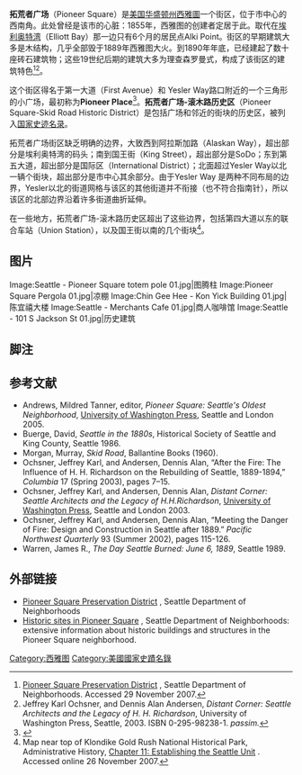 {{Infobox_nrhp | name =拓荒者广场-滚木路历史区
  | nrhp_type = hd
  | image = Seattle - Pioneer Square Park from Post Alley 01B.jpg
  | caption = 
  | location= [[西雅图|西雅图]]
  | locmapin = 
  | area =
  | built =1853
| architect= 
| architecture= 
 | added = 1970年6月22日
 | governing_body = 地方
 | refnum=70000086，78000341，88000739
<ref name="nris">{{cite web|url=http://www.nr.nps.gov/iwisapi/explorer.dll?IWS_SCHEMA=NRIS97&IWS_LOGIN=1&IWS_REPORT=100000001|title=Impromptu Web Query|work=National Register Information System / National Register of Historic Places|date=31 December 2007|publisher=National Park Service|deadurl=yes|archiveurl=https://web.archive.org/web/20090829211858/http://www.nr.nps.gov/iwisapi/explorer.dll?IWS_SCHEMA=NRIS97&IWS_LOGIN=1&IWS_REPORT=100000001|archivedate=2009年8月29日}}</ref>
}}
'''拓荒者广场'''（Pioneer Square）是[[美国|美国]][[华盛顿州|华盛顿州]][[西雅圖|西雅圖]]一个街区，位于市中心的西南角。此处曾经是该市的心脏：1855年，西雅图的创建者定居于此。取代在[[埃利奥特湾|埃利奥特湾]]（Elliott Bay）那一边只有6个月的居民点Alki Point。街区的早期建筑大多是木结构，几乎全部毁于1889年西雅图大火。到1890年年底，已经建起了数十座砖石建筑物；这些19世纪后期的建筑大多为理查森罗曼式，构成了该街区的建筑特色<ref>[http://www.cityofseattle.net/neighborhoods/preservation/pioneersquare.htm Pioneer Square Preservation District] {{Wayback|url=http://www.cityofseattle.net/neighborhoods/preservation/pioneersquare.htm |date=20130201181238 }}, Seattle Department of Neighborhoods. Accessed 29 November 2007.</ref><ref>Jeffrey Karl Ochsner, and Dennis Alan Andersen, ''Distant Corner: Seattle Architects and the Legacy of H. H. Richardson'', University of Washington Press, Seattle, 2003. ISBN 0-295-98238-1. ''passim.''</ref>。

这个街区得名于第一大道（First Avenue）和 Yesler Way路口附近的一个三角形的小广场，最初称为'''Pioneer Place'''<ref>{{Citation
 | last =Jones
 | first =Nard
 | author-link =Nard Jones
 | year = 1972
 | title =Seattle
 | place =Garden City, New York
 | publisher =Doubleday
 | isbn =0385018754
 | page = 195
}}</ref>。'''拓荒者广场-滚木路历史区'''（Pioneer Square-Skid Road Historic District）是包括广场和邻近的街块的历史区，被列入[[国家史迹名录|国家史迹名录]]。

拓荒者广场街区缺乏明确的边界，大致西到阿拉斯加路（Alaskan Way），超出部分是埃利奥特湾的码头；南到国王街（King Street），超出部分是SoDo；东到第五大道，超出部分是国际区（International District）；北面超过Yesler Way以北一辆个街块，超出部分是市中心其余部分。由于Yesler Way 是两种不同布局的边界，Yesler以北的街道网格与该区的其他街道并不衔接（也不符合指南针），所以该区的北部边界沿着许多街道曲折延伸。

在一些地方，拓荒者广场-滚木路历史区超出了这些边界，包括第四大道以东的联合车站（Union Station），以及国王街以南的几个街块<ref>Map near top of Klondike Gold Rush National Historical Park, Administrative History, [http://www.nps.gov/archive/klgo/adhi/adhi11.htm Chapter 11: Establishing the Seattle Unit] {{Wayback|url=http://www.nps.gov/archive/klgo/adhi/adhi11.htm |date=20071226235543 }}. Accessed online 26 November 2007.</ref>。

==图片==
<gallery>
Image:Seattle - Pioneer Square totem pole 01.jpg|图腾柱
Image:Pioneer Square Pergola 01.jpg|凉棚
Image:Chin Gee Hee - Kon Yick Building 01.jpg| 陈宜禧大楼
Image:Seattle - Merchants Cafe 01.jpg|商人咖啡馆
Image:Seattle - 101 S Jackson St 01.jpg|历史建筑
</gallery>

==脚注==
{{reflist}}

==参考文献==
<div class="references-small">
* Andrews, Mildred Tanner, editor, ''Pioneer Square: Seattle's Oldest Neighborhood'', [[University_of_Washington_Press|University of Washington Press]], Seattle and London 2005.
* Buerge, David, ''Seattle in the 1880s'', Historical Society of Seattle and King County, Seattle 1986.
* Morgan, Murray, ''Skid Road'', Ballantine Books (1960).
* Ochsner, Jeffrey Karl, and Andersen, Dennis Alan, “After the Fire: The Influence of H. H. Richardson on the Rebuilding of Seattle, 1889-1894,” ''Columbia'' 17 (Spring 2003), pages 7–15.
* Ochsner, Jeffrey Karl, and Andersen, Dennis Alan, ''Distant Corner: Seattle Architects and the Legacy of H.H.Richardson'', [[University_of_Washington_Press|University of Washington Press]], Seattle and London 2003.
* Ochsner, Jeffrey Karl, and Andersen, Dennis Alan, “Meeting the Danger of Fire: Design and Construction in Seattle after 1889.” ''Pacific Northwest Quarterly'' 93 (Summer 2002), pages  115-126.
* Warren, James R., ''The Day Seattle Burned: June 6, 1889'', Seattle 1989.
</div>

==外部链接==
{{commonscat|Pioneer Square, Seattle, Washington}}
*[http://www.cityofseattle.net/neighborhoods/preservation/pioneersquare.htm Pioneer Square Preservation District] {{Wayback|url=http://www.cityofseattle.net/neighborhoods/preservation/pioneersquare.htm |date=20130201181238 }}, Seattle Department of Neighborhoods
*[http://web1.seattle.gov/dpd/historicalsite/QueryResults.aspx?QRY=ATTR&YEBUS=&YEBUE=&ST=&NE=Pioneer+Square&AR= Historic sites in Pioneer Square] {{Wayback|url=http://web1.seattle.gov/dpd/historicalsite/QueryResults.aspx?QRY=ATTR&YEBUS=&YEBUE=&ST=&NE=Pioneer+Square&AR= |date=20140807055349 }}, Seattle Department of Neighborhoods: extensive information about historic buildings and structures in the Pioneer Square neighborhood.

[[Category:西雅图|Category:西雅图]]
[[Category:美國國家史蹟名錄|Category:美國國家史蹟名錄]]